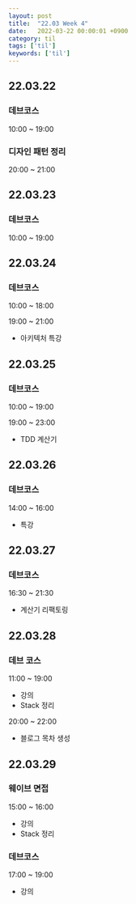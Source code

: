 ```yaml
---
layout: post
title:  "22.03 Week 4"
date:   2022-03-22 00:00:01 +0900
category: til
tags: ['til']
keywords: ['til']
---
```


## 22.03.22
### 데브코스
10:00 ~ 19:00

### 디자인 패턴 정리
20:00 ~ 21:00

## 22.03.23
### 데브코스
10:00 ~ 19:00

## 22.03.24
### 데브코스
10:00 ~ 18:00

19:00 ~ 21:00
- 아키텍처 특강

## 22.03.25
### 데브코스
10:00 ~ 19:00

19:00 ~ 23:00
- TDD 계산기

## 22.03.26
### 데브코스
14:00 ~ 16:00
- 특강

## 22.03.27
### 데브코스
16:30 ~ 21:30
- 계산기 리팩토링


## 22.03.28
### 데브 코스
11:00 ~ 19:00
- 강의
- Stack 정리

20:00 ~ 22:00
- 블로그 목차 생성

## 22.03.29
### 웨이브 면접
15:00 ~ 16:00
- 강의
- Stack 정리

### 데브코스
17:00 ~ 19:00
- 강의